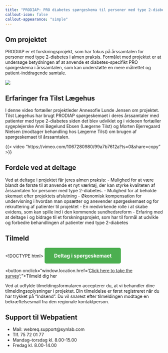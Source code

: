 ```yaml
---
title: "PRODIAP: PRO diabetes spørgeskema til personer med type 2-diabetes i almen praksis"
callout-icon: false
callout-appearance: "simple"
---
```



## Om projektet
PRODIAP er et forskningsprojekt, som har fokus på årssamtalen for personer med type 2-diabetes i almen praksis. Formålet med projektet er at undersøge betydningen af at anvende et diabetes-specifikt PRO spørgeskema i årssamtalen, som kan understøtte en mere målrettet og patient-inddragende samtale.

![](images/tilst_scr_00_02_09_04.Still015.jpg){.profile-picture}

## Erfaringer fra Tilst Lægehus
I denne video fortæller projektleder Annesofie Lunde Jensen om projektet. Tilst Lægehus har brugt PRODIAP spørgeskemaet i deres årssamtaler med patienter med type 2-diabetes siden det blev udviklet og i videoen fortæller sygeplejerske Anni Bøgelund Ebsen (Lægerne Tilst) og Morten Bjerregaard Nielsen (modtager behandling hos Lægerne Tilst) om brugen af spørgeskemaet til årssamtalen.

{{< video "https://vimeo.com/1067280980/99a7b7612a?ts=0&share=copy" >}}

## Fordele ved at deltage
Ved at deltage i projektet får jeres almen praksis:
- Mulighed for at være blandt de første til at anvende et nyt værktøj, der kan styrke kvaliteten af årssamtalen for personer med type 2-diabetes.
- Mulighed for at beholde skemaet efter projektets afslutning
- Økonomisk kompensation for undervisning i hvordan man opsætter og anevender spørgeskemaet og for rekruttering af patienter til projektet
- En medvirkende rolle i at skabe evidens, som kan spille ind i den kommende sundhedsreform
- Erfaring med at deltage i og bidrage til et forskningsprojekt, som har til formål at udvikle og forbedre behandlingen af patienter med type 2-diabetes

## Tilmeld

<!DOCTYPE html>
<html lang="da">
<head>
    <meta charset="UTF-8">
    <meta name="viewport" content="width=device-width, initial-scale=1.0">
    <title>Spørgeskema</title>
    <style>
        /* Styling af knappen */
        .survey-button {
            display: inline-block;
            padding: 15px 30px;
            font-size: 16px;
            font-weight: bold;
            color: white;
            background-color: #4CAF50; /* Grøn farve */
            text-align: center;
            border-radius: 5px;
            text-decoration: none;
            transition: background-color 0.3s ease;
        }

        .survey-button:hover {
            background-color: #45a049; /* Mørkere grøn farve ved hover */
        }
    </style>
</head>
<body>
    <!-- https://redcap.link/wwn5k9ty -->
    <a href="https://link-til-din-recap-spoergeskema" class="survey-button" target="_blank">
        Deltag i spørgeskemaet
    </a>
</body>
</html>


<button onclick="window.location.href='<a href="https://redcap.au.dk/surveys/?s=KMCN3FHX47YNEXPN">Click here to take the survey</a>';">Tilmeld dig her</button>


Ved at udfylde tilmeldingsformularen accepterer du, at vi behandler dine tilmeldingsoplysninger i projektet.
Din tilmeldelse er først registreret når du har trykket på "Indsend". Du vil snarest efter tilmeldingen modtage en bekræftelsesmail fra den regionale kontaktperson.

## Support til Webpatient
- Mail: webreq.support@synlab.com
- Tlf. 75 72 01 77
- Mandag–torsdag kl. 8.00-15.00
- Fredag kl. 8.00-14.00
